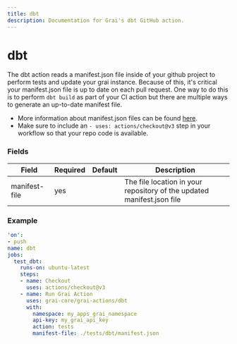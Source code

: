 ```yaml
---
title: dbt
description: Documentation for Grai's dbt GitHub action.
---
```


# dbt

The dbt action reads a manifest.json file inside of your github project to perform tests and update your grai instance.
Because of this, it's critical your manifest.json file is up to date on each pull request. 
One way to do this is to perform `dbt build` as part of your CI action but there are multiple ways to generate an up-to-date manifest file.

* More information about manifest.json files can be found [here](https://docs.getdbt.com/reference/artifacts/manifest-json).
* Make sure to include an `- uses: actions/checkout@v3` step in your workflow so that your repo code is available.



### Fields



| Field | Required | Default | Description |
|-----|-----|-----|-----|
| manifest-file | yes |  | The file location in your repository of the updated manifest.json file |




### Example



```yaml copy
'on':
- push
name: dbt
jobs:
  test_dbt:
    runs-on: ubuntu-latest
    steps:
    - name: Checkout
      uses: actions/checkout@v3
    - name: Run Grai Action
      uses: grai-core/grai-actions/dbt
      with:
        namespace: my_apps_grai_namespace
        api-key: my_grai_api_key
        action: tests
        manifest-file: ./tests/dbt/manifest.json

```



